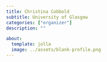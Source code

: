 ```yaml
---
title: Christina Cobbold
subtitle: University of Glasgow
categories: ["organizer"]
description: ""

about:
  template: jolla
  image: ../assets/blank-profile.png
---
```

